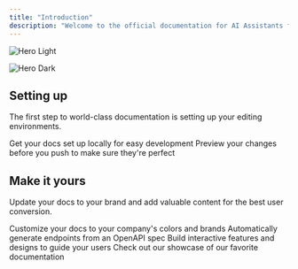 ```yaml
---
title: "Introduction"
description: "Welcome to the official documentation for AI Assistants for Sales & Support — your all-in-one platform to create intelligent, conversational AI bots that elevate customer experience and drive business growth."
---
```


<img
  className="block dark:hidden"
  src="/images/hero-light.png"
  alt="Hero Light"
/>

<img
  className="hidden dark:block"
  src="/images/hero-dark.png"
  alt="Hero Dark"
/>

## Setting up

The first step to world-class documentation is setting up your editing environments.

<CardGroup cols={2}>
  <Card title="Edit Your Docs" icon="pen-to-square" href="https://mintlify.com/docs/quickstart">
    Get your docs set up locally for easy development
  </Card>
  <Card title="Preview Changes" icon="image" href="https://mintlify.com/docs/development">
    Preview your changes before you push to make sure they're perfect
  </Card>
</CardGroup>

## Make it yours

Update your docs to your brand and add valuable content for the best user conversion.

<CardGroup cols={2}>
  <Card title="Customize Style" icon="palette" href="https://mintlify.com/docs/settings/global">
    Customize your docs to your company's colors and brands
  </Card>
  <Card title="Reference APIs" icon="code" href="https://mintlify.com/docs/api-playground/openapi">
    Automatically generate endpoints from an OpenAPI spec
  </Card>
  <Card title="Add Components" icon="screwdriver-wrench" href="https://mintlify.com/docs/content/components/accordions">
    Build interactive features and designs to guide your users
  </Card>
  <Card title="Get Inspiration" icon="stars" href="https://mintlify.com/customers">
    Check out our showcase of our favorite documentation
  </Card>
</CardGroup>